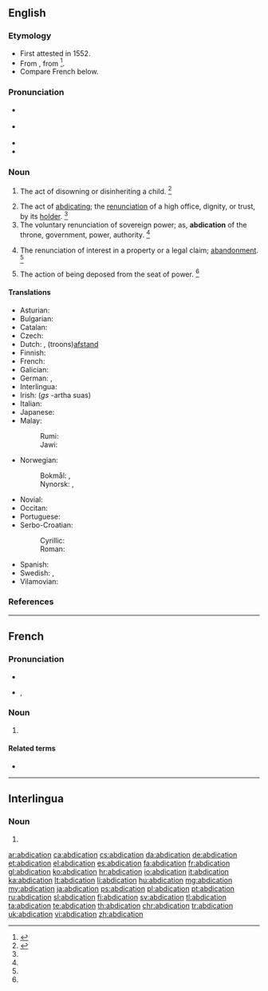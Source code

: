 ==English==

{{wikisource1911Enc|Abdication}}

===Etymology===
* First attested in 1552.
* From {{etyl|la}} {{term|abdicatio|abdicātiō|renunciation|lang=la}}, from {{term|abdico|abdicō|lang=la}}<ref>{{reference-book | last = Dobbie | first = Elliott K. | coauthors = Dunmore, C. William, et al. | editor = Barnhart, Robert K.| title = Chambers Dictionary of Etymology | origyear = 1998 | year = 2004 | publisher = Chambers Harrap Publishers Ltd | location = Edinburgh, Scotland | isbn =0550142304 | pages = 2}}</ref>.
* Compare French {{term|abdication|lang=fr}} below.

===Pronunciation===
* {{a|RP}} {{IPA|/ˌæb.dəˈkeɪ.ʃən/}}
* {{a|US}} {{IPA|/ˌæb.dəˈkeɪ.ʃən/}}
* {{audio|en-us-abdication.ogg|Audio (US)}}
* {{rhymes|eɪʃən}}

===Noun===
{{en-noun}}

# {{obsolete}} The act of disowning or disinheriting a child. {{defdate|Attested from the mid 16<sup>th</sup> century until the mid 17<sup>th</sup> century.}}<ref name=SOED>{{reference-book | last =| first = | authorlink =  | coauthors =  | editor =Brown, Lesley  | others =  | title = The Shorter Oxford English Dictionary | origdate =  | origyear = 1933| origmonth =  | url =  | format =  | accessdate =  | accessyear =  | accessmonth =  | edition = 5th | date =  | year =2003| month =  | publisher =Oxford University Press  | location =Oxford, UK | language =  | id =  | doi = | isbn =978-0-19-860575-7 | lccn = | ol = | pages =3| chapter =  | chapterurl =  | quote =}}</ref>
# The act of [[abdicating]]; the [[renunciation]] of a high office, dignity, or trust, by its [[holder]]. {{defdate|First attested in the early 17<sup>th</sup> century.}}<ref name=SOED/>
# The voluntary renunciation of sovereign power; as, '''abdication''' of the throne, government, power, authority. {{defdate|First attested in the late 17<sup>th</sup> century.}}<ref name=SOED/>
# {{obsolete|legal}} The renunciation of interest in a property or a legal claim; [[abandonment]]. {{defdate|Attested only in the mid 18<sup>th</sup> century.}}<ref name=SOED/>
# {{obsolete}} The action of being deposed from the seat of power. {{defdate|Attested only in the mid 17<sup>th</sup> century.}}<ref name=SOED/>

====Translations====
{{trans-top|the act of abdicating; the renunciation of a high office, dignity, or trust, by its holder}}
* Asturian: {{t-|ast|abdicación|f}}
* Bulgarian: {{t+|bg|абдикация|f|tr=abdikácija}}
* Catalan: {{t-|ca|abdicació|f}}
* Czech: {{t+|cs|abdikace|f}}
* Dutch: {{t+|nl|abdicatie}}, (troons)[[afstand]]
* Finnish: {{t+|fi|abdikaatio}}
* French: {{t+|fr|abdication|f}}
* Galician: {{t+|gl|abdicación|f}}
* German: {{t+|de|Verzicht}}, {{t+|de|Abdankung|f}}
* Interlingua: {{t-|ia|abdication}}
* Irish: {{t-|ga|tabhairt suas|f}} (''gs'' -artha suas)
* Italian: {{t+|it|abdicazione|f}}
* Japanese: {{t-|ja|退位|tr=taii}}
* Malay:
*: Rumi: {{t-|ms|abdikasi}}
*: Jawi: {{t-|ms|ابديکاسي|sc=Arab}}
{{trans-mid}}
* Norwegian:
*: Bokmål: {{t+|no|abdikasjon|m}}, {{t-|no|frasielse|m}}
*: Nynorsk: {{t-|nn|abdikasjon|m}}, {{t-|nn|fråseiing|f}}
* Novial: {{tø|nov|abdikatione}}
* Occitan: {{t+|oc|abdicacion|f}}
* Portuguese: {{t+|pt|abdicação|f}}
* Serbo-Croatian:
*: Cyrillic: {{t-|sh|абдикација|f|sc=Cyrl}}
*: Roman: {{t-|sh|abdikacija|f}}
* Spanish: {{t+|es|abdicación|f}}
* Swedish: {{t+|sv|abdikation}}, {{t+|sv|avgång}}
* Vilamovian: {{tø|wym|odaonka}}
{{trans-bottom}}

===References===
<references/>

----

==French==

===Pronunciation===
* {{audio|Fr-abdication.ogg|audio}}
* {{IPA|/ab.di.ka.sjɔ̃/|lang=fr}}, {{X-SAMPA|/ab.di.ka.sjO~/}}

===Noun===
{{fr-noun|f}}

# {{l|en|abdication}}

====Related terms====
* {{l|fr|abdiquer}}

----

==Interlingua==

===Noun===
{{ia-noun|pl=abdicationes}}

# {{l|en|abdication}}

[[ar:abdication]]
[[ca:abdication]]
[[cs:abdication]]
[[da:abdication]]
[[de:abdication]]
[[et:abdication]]
[[el:abdication]]
[[es:abdication]]
[[fa:abdication]]
[[fr:abdication]]
[[gl:abdication]]
[[ko:abdication]]
[[hr:abdication]]
[[io:abdication]]
[[it:abdication]]
[[ka:abdication]]
[[lt:abdication]]
[[li:abdication]]
[[hu:abdication]]
[[mg:abdication]]
[[my:abdication]]
[[ja:abdication]]
[[ps:abdication]]
[[pl:abdication]]
[[pt:abdication]]
[[ru:abdication]]
[[sl:abdication]]
[[fi:abdication]]
[[sv:abdication]]
[[tl:abdication]]
[[ta:abdication]]
[[te:abdication]]
[[th:abdication]]
[[chr:abdication]]
[[tr:abdication]]
[[uk:abdication]]
[[vi:abdication]]
[[zh:abdication]]